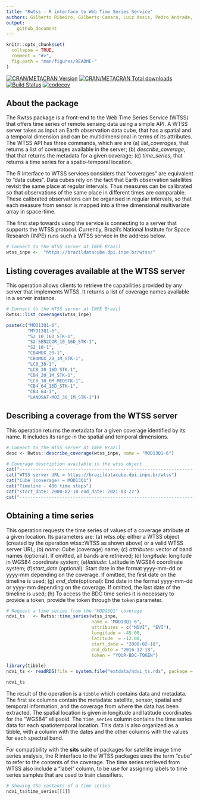 ```yaml
---
title: "Rwtss - R interface to Web Time Series Service"
authors: Gilberto Ribeiro, Gilberto Camara, Luiz Assis, Pedro Andrade, Felipe Souza
output: 
    github_document
---
```


```r
knitr::opts_chunk$set(
  collapse = TRUE,
  comment = "#>",
  fig.path = "man/figures/README-"
)
```

[![CRAN/METACRAN Version](https://www.r-pkg.org/badges/version/Rwtss)](https://CRAN.R-project.org/package=Rwtss)
[![CRAN/METACRAN Total downloads](http://cranlogs.r-pkg.org/badges/grand-total/Rwtss?color=blue)](https://CRAN.R-project.org/package=Rwtss)
[![Build Status](https://drone.dpi.inpe.br/api/badges/e-sensing/Rwtss/status.svg)](https://drone.dpi.inpe.br/e-sensing/Rwtss)
[![codecov](https://codecov.io/gh/e-sensing/Rwtss/branch/master/graph/badge.svg?token=gDsvUHhLmI)](https://codecov.io/gh/e-sensing/Rwtss)


## About the package

The Rwtss package is a front-end to the Web Time Series Service (WTSS) that offers time series of remote sensing data using a simple API. A WTSS server takes as input an Earth observation data cube, that has a spatial and a temporal dimension and can be multidimensional in terms of its attributes.  The WTSS API has three commands, which are are (a) *list_coverages*, that returns a list of coverages available in the server; (b) *describe_coverage*, that that returns the metadata for a given coverage; (c) *time_series*, that returns a time series for a spatio-temporal location.

The R interface to WTSS services considers that "coverages" are equivalent to "data cubes". Data cubes rely on the fact that Earth observation satellites revisit the same place at regular intervals. Thus measures can be calibrated so that observations of the same place in different times are comparable. These calibrated observations can be organised in regular intervals, so that each measure from sensor is mapped into a three dimensional multivariate array in space-time.

The first step towards using the service is connecting to a server that supports the WTSS protocol. Currently, Brazil's National Institute for Space Research (INPE) runs such a WTSS service
in the address below.

```r
# Connect to the WTSS server at INPE Brazil
wtss_inpe <-  "https://brazildatacube.dpi.inpe.br/wtss/"
```

## Listing coverages available at the WTSS server

This operation allows clients to retrieve the capabilities provided by any server that implements WTSS. It returns a list of coverage names available in a server instance.

```r
# Connect to the WTSS server at INPE Brazil
Rwtss::list_coverages(wtss_inpe)
```
```r
paste(c("MOD13Q1-6",
        "MYD13Q1-6",
        "S2_10_16D_STK-1",
        "S2-SEN2COR_10_16D_STK-1",
        "S2_10-1",
        "CB4MUX_20-1",
        "CB4MUX_20_1M_STK-1",
        "LC8_30-1",
        "LC8_30_16D_STK-1",
        "CB4_20_1M_STK-1",
        "LC8_30_6M_MEDSTK-1",
        "CB4_64_16D_STK-1",
        "CB4_64-1",
        "LANDSAT-MOZ_30_1M_STK-1"))
```

## Describing a coverage from the WTSS server

This operation returns the metadata for a given coverage identified by its name. It includes its range in the spatial and temporal dimensions.

```r
# Connect to the WTSS server at INPE Brazil
desc <- Rwtss::describe_coverage(wtss_inpe, name = "MOD13Q1-6")
```


```r
# Coverage description available in the wtss object
cat("---------------------------------------------------------------------")
cat("WTSS server URL = https://brazildatacube.dpi.inpe.br/wtss")
cat("Cube (coverage) = MOD13Q1")
cat("Timeline - 486 time steps")
cat("start_date: 2000-02-18 end_date: 2021-03-22")
cat("---------------------------------------------------------------------")
```

## Obtaining a time series 

This operation requests the time series of values of a coverage attribute at a given location. Its parameters are: (a) *wtss.obj*: either a WTSS object (created by the operation wtss::WTSS as shown above) or a valid WTSS server URL; (b) *name*: Cube (coverage) name; (c) *attributes*: vector of band names (optional). If omitted, all bands are retrieved; (d) *longitude*: longitude in WGS84 coordinate system; (e)*latitude*:   Latitude in WGS84 coordinate system; (f)*start_date* (optional):  Start date in the format yyyy-mm-dd or yyyy-mm depending on the coverage. If omitted, the first date on the timeline is used; (g)
*end_date*(optional): End date in the format yyyy-mm-dd or yyyy-mm depending on the coverage. If omitted, the last date of the timeline is used; (h) To access the BDC time series it is necessary to provide a token, provide the token through the `token` parameter. 

```r
# Request a time series from the "MOD13Q1" coverage
ndvi_ts   <- Rwtss::time_series(wtss_inpe, 
                                name = "MOD13Q1-6", 
                                attributes = c("NDVI", "EVI"), 
                                longitude = -45.00, 
                                latitude  = -12.00,
                                start_date = "2000-02-18", 
                                end_date = "2016-12-18",
                                token = "YOUR-BDC-TOKEN")
```

```r
library(tibble)
ndvi_ts <- readRDS(file = system.file("extdata/ndvi_ts.rds", package = "Rwtss"))
```

```r
ndvi_ts
```


The result of the operation is a `tibble` which contains data and metadata. The first six columns contain the metadata: satellite, sensor, spatial and temporal information, and the coverage from where the data has been extracted. The spatial location is given in longitude and latitude coordinates for the "WGS84" ellipsoid. The `time_series` column contains the time series data for each spatiotemporal location. This data is also organized as a tibble, with a column with the dates and the other columns with the values for each spectral band. 

For compatibility with the **sits** suite of packages for satellite image time series analysis, the R interface to the WTSS packages uses the term "cube" to refer to the contents of the coverage. The time series retrieved from WTSS also include a "label" column, to be use for assigning labels to time series samples that are used to train classifiers.

```r
# Showing the contents of a time series
ndvi_ts$time_series[[1]]
```
